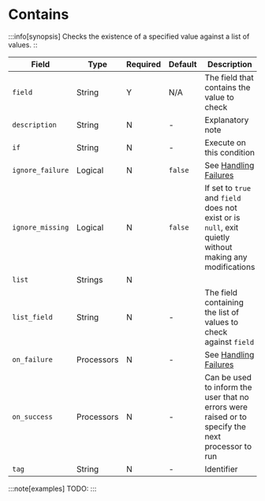 # Contains

:::info[synopsis]
Checks the existence of a specified value against a list of values.
::

|Field|Type|Required|Default|Description|
|---|---|---|---|---|
|`field`|String|Y|N/A|The field that contains the value to check|
|`description`|String|N|-|Explanatory note|
|`if`|String|N|-|Execute on this condition|
|`ignore_failure`|Logical|N|`false`|See [Handling Failures](../handling-failures.mdx)|
|`ignore_missing`|Logical|N|`false`|If set to `true` and `field` does not exist or is `null`, exit quietly without making any modifications|
|`list`|Strings|N|||
|`list_field`|String|N|-|The field containing the list of values to check against `field`|
|`on_failure`|Processors|N|-|See [Handling Failures](../handling-failures.mdx)|
|`on_success`|Processors|N|-|Can be used to inform the user that no errors were raised or to specify the next processor to run|
|`tag`|String|N|-|Identifier|

:::note[examples]
TODO:
:::
